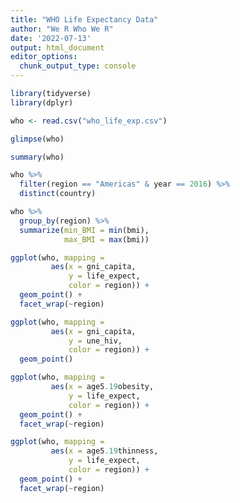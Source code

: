 ---
title: "WHO Life Expectancy Data"
author: "We R Who We R"
date: '2022-07-13'
output: html_document
editor_options: 
  chunk_output_type: console
---

```{r setup, include=FALSE}
library(tidyverse)
library(dplyr)
```


``` {r load}
who <- read.csv("who_life_exp.csv")
```


``` {r glimpe}
glimpse(who)
```

``` {r summary}
summary(who)
```

```{r stats}
who %>%
  filter(region == "Americas" & year == 2016) %>%
  distinct(country)
```

```{r stats2}
who %>%
  group_by(region) %>%
  summarize(min_BMI = min(bmi),
            max_BMI = max(bmi))

```
  
```{r gni-capita-life-exp}
ggplot(who, mapping = 
         aes(x = gni_capita,
             y = life_expect,
             color = region)) +
  geom_point() +
  facet_wrap(~region)

```


```{r water-life-exp}
ggplot(who, mapping = 
         aes(x = gni_capita,
             y = une_hiv,
             color = region)) +
  geom_point()


```

```{r life-exp-childhood-obesity}
ggplot(who, mapping = 
         aes(x = age5.19obesity,
             y = life_expect,
             color = region)) +
  geom_point() +
  facet_wrap(~region)
```


```{r life-exp-childhood-thin}
ggplot(who, mapping = 
         aes(x = age5.19thinness,
             y = life_expect,
             color = region)) +
  geom_point() +
  facet_wrap(~region)
```